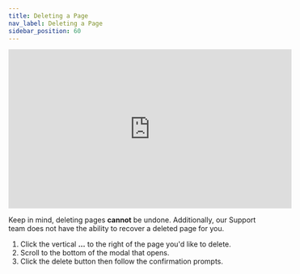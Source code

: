 ```yaml
---
title: Deleting a Page
nav_label: Deleting a Page
sidebar_position: 60
---
```


<iframe width="560" height="315" src="https://www.youtube.com/embed/aa5agjdVNxQ" title="Deleting CX-Studio Pages" frameborder="0" allow="accelerometer; autoplay; clipboard-write; encrypted-media; gyroscope; picture-in-picture; web-share" referrerpolicy="strict-origin-when-cross-origin" allowfullscreen></iframe>

Keep in mind, deleting pages **cannot** be undone. Additionally, our Support team does not have the ability to recover a
deleted page for you.

1. Click the vertical **...** to the right of the page you'd like to delete.
2. Scroll to the bottom of the modal that opens.
3. Click the delete button then follow the confirmation prompts.


